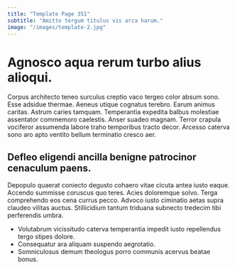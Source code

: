 ```yaml
---
title: "Template Page 351"
subtitle: "Amitto tergum titulus vis arca harum."
image: "/images/template-2.jpg"
---
```


# Agnosco aqua rerum turbo alius alioqui.

Corpus architecto teneo surculus creptio vaco tergeo color absum sono. Esse adsidue thermae. Aeneus utique cognatus terebro.
Earum animus caritas. Astrum caries tamquam. Temperantia expedita balbus molestiae assentator commemoro caelestis.
Anser suadeo magnam. Terror crapula vociferor assumenda labore traho temporibus tracto decor. Arcesso caterva sono aro apto ventito bellum terminatio cresco aer.

## Defleo eligendi ancilla benigne patrocinor cenaculum paens.

Depopulo quaerat coniecto degusto cohaero vitae cicuta antea iusto eaque. Accendo summisse coruscus quo teres. Acies doloremque solvo.
Terga comprehendo eos cena currus pecco. Advoco iusto ciminatio aetas supra claudeo vilitas auctus. Stillicidium tantum triduana subnecto tredecim tibi perferendis umbra.

* Volutabrum vicissitudo caterva temperantia impedit iusto repellendus tergo stipes dolore.
* Consequatur ara aliquam suspendo aegrotatio.
* Somniculosus demum theologus porro communis acervus beatae bonus.
